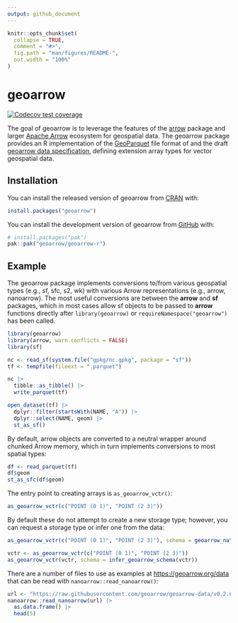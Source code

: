 ```yaml
---
output: github_document
---
```


<!-- README.md is generated from README.Rmd. Please edit that file -->

```r
knitr::opts_chunk$set(
  collapse = TRUE,
  comment = "#>",
  fig.path = "man/figures/README-",
  out.width = "100%"
)
```

# geoarrow

<!-- badges: start -->
[![Codecov test coverage](https://codecov.io/gh/geoarrow/geoarrow-r/branch/main/graph/badge.svg)](https://app.codecov.io/gh/geoarrow/geoarrow-r?branch=main)
<!-- badges: end -->

The goal of geoarrow is to leverage the features of the [arrow](https://arrow.apache.org/docs/r/) package and larger [Apache Arrow](https://arrow.apache.org/) ecosystem for geospatial data. The geoarrow package provides an R implementation of the [GeoParquet](https://github.com/opengeospatial/geoparquet) file format of and the draft [geoarrow data specification](https://geoarrow.org), defining extension array types for vector geospatial data.

## Installation

You can install the released version of geoarrow from [CRAN](https://cran.r-project.org/) with:

``` r
install.packages("geoarrow")
```

You can install the development version of geoarrow from [GitHub](https://github.com/) with:

``` r
# install.packages("pak")
pak::pak("geoarrow/geoarrow-r")
```

## Example

The geoarrow package implements conversions to/from various geospatial types (e.g., sf, sfc, s2, wk) with various Arrow representations (e.g., arrow, nanoarrow). The most useful conversions are between the **arrow** and **sf** packages, which in most cases allow sf objects to be passed to **arrow** functions directly after `library(geoarrow)` or `requireNamespace("geoarrow")` has been called.

```r
library(geoarrow)
library(arrow, warn.conflicts = FALSE)
library(sf)

nc <- read_sf(system.file("gpkg/nc.gpkg", package = "sf"))
tf <- tempfile(fileext = ".parquet")

nc |> 
  tibble::as_tibble() |> 
  write_parquet(tf)

open_dataset(tf) |> 
  dplyr::filter(startsWith(NAME, "A")) |>
  dplyr::select(NAME, geom) |> 
  st_as_sf()
```

By default, arrow objects are converted to a neutral wrapper around chunked Arrow memory, which in turn implements conversions to most spatial types:

```r
df <- read_parquet(tf)
df$geom
st_as_sfc(df$geom)
```

The entry point to creating arrays is `as_geoarrow_vctr()`:

```r
as_geoarrow_vctr(c("POINT (0 1)", "POINT (2 3)"))
```

By default these do not attempt to create a new storage type; however, you can request a storage type or infer one from the data:

```r
as_geoarrow_vctr(c("POINT (0 1)", "POINT (2 3)"), schema = geoarrow_native("POINT"))

vctr <- as_geoarrow_vctr(c("POINT (0 1)", "POINT (2 3)"))
as_geoarrow_vctr(vctr, schema = infer_geoarrow_schema(vctr))
```

There are a number of files to use as examples at <https://geoarrow.org/data> that can be read with `nanoarrow::read_nanoarrow()`:

```r
url <- "https://raw.githubusercontent.com/geoarrow/geoarrow-data/v0.2.0/natural-earth/files/natural-earth_cities.arrows"
nanoarrow::read_nanoarrow(url) |> 
  as.data.frame() |> 
  head(5)
```
